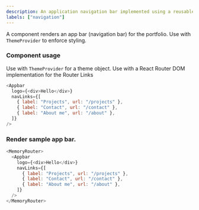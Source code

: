 ```yaml
---
description: An application navigation bar implemented using a reusable navigation component defined in `design` library
labels: ["navigation"]
---
```



A component renders an app bar (navigation bar) for the portfolio.
Use with `ThemeProvider` to enforce styling.

### Component usage

Use with `ThemeProvider` for a theme object.
Use with a React Router DOM implementation for the Router Links

```js
<Appbar
  logo={<div>Hello</div>}
  navLinks={[
    { label: "Projects", url: "/projects" },
    { label: "Contact", url: "/contact" },
    { label: "About me", url: "/about" },
  ]}
/>
```

### Render sample app bar.

```js live
<MemoryRouter>
  <Appbar
    logo={<div>Hello</div>}
    navLinks={[
      { label: "Projects", url: "/projects" },
      { label: "Contact", url: "/contact" },
      { label: "About me", url: "/about" },
    ]}
  />
</MemoryRouter>
```
